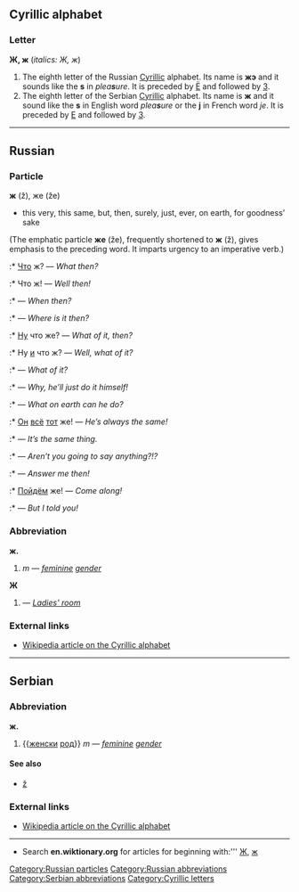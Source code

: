 ==Cyrillic alphabet==
===Letter===
'''Ж, ж''' (''italics: Ж, ж'')

#The eighth letter of the Russian [[Cyrillic]] alphabet. Its name is '''жэ''' {{IPAchar|(žɛ)}} and it sounds like the '''s''' in ''plea'''s'''ure''. It is preceded by [[ё|Ё]] and followed by [[з|З]].
#The eighth letter of the Serbian [[Cyrillic]] alphabet. Its name is '''ж''' {{IPAchar|(žɛ)}} and it sound like the '''s''' in English word ''plea'''s'''ure'' or the '''j''' in French word ''je''. It is preceded by [[е|Е]] and followed by [[з|З]].


----

==Russian==
[[Category:Russian particles]]
[[Category:Russian abbreviations]]
===Particle===
'''ж''' (ž), же (že)

* this very, this same, but, then, surely, just, ever, on earth, for goodness’ sake<br>
(The emphatic particle '''же''' (že), frequently shortened to '''ж''' (ž), gives emphasis to the preceding word. It imparts urgency to an imperative verb.)
:* [[Что]] ж? — ''What then?''
:* Что ж! — ''Well then!''
:* {{RUchar|[[когда|Когда́]] же?}} — ''When then?''
:* {{RUchar|[[Где]] же э́то?}} — ''Where is it then?''
:* [[Ну]] что же? — ''What of it, then?''
:* Ну [[и]] что ж? — ''Well, what of it?''
:* {{RUchar|Что ж [[из]] [[этот|э́того]]?}} — ''What of it?''
:* {{RUchar|Что ж, [[он]] [[сам]] э́то [[делать|сде́лает]]!}} — ''Why, he’ll just do it himself!''
:* {{RUchar|Что же [[он|ему́]] [[делать|де́лать]]?}} — ''What on earth can he do?''
:* [[Он]] [[все|всё]] [[тот]] же! — ''He’s always the same!''
:* {{RUchar|Это то́ же [[самый|са́мое]].}} — ''It’s the same thing.''
:* {{RUchar|[[говорить|Говори́те]] же!}} — ''Aren’t you going to say anything?!?''
:* {{RUchar|[[отвечать|Отвеча́йте]] же?}} — ''Answer me then!''
:* [[идти|Пойдём]] же! — ''Come along!''
:* {{RUchar|[[Я]] же [[ты|тебе́]] [[говорить|сказа́л]]!}} — ''But I told you!''

===Abbreviation===
'''ж.'''
#{{RUchar|[[женский|же́нский]] [[род]]}} ''m'' — ''[[feminine]] [[gender]]''

'''Ж'''
#{{RUchar|[[женская|же́нская]] ([[уборная|убо́рная]])}} — ''[[Ladies' room]]''

===External links===
*[[w:Cyrillic alphabet|Wikipedia article on the Cyrillic alphabet]]

----

==Serbian==
===Abbreviation===
'''ж.'''
#{{[[женски]] [[род]]}} ''m'' — ''[[feminine]] [[gender]]''
====See also====
*[[ž]]

===External links===
*[[w:Cyrillic alphabet|Wikipedia article on the Cyrillic alphabet]]
[[Category:Serbian abbreviations]]

----

*Search '''en.wiktionary.org''' for articles for beginning with:''' [http://wiktionary.org/w/wiki.phtml?title=Special:Allpages&from=Ж Ж], [http://wiktionary.org/w/wiki.phtml?title=Special:Allpages&from=ж ж]

[[Category:Cyrillic letters]]